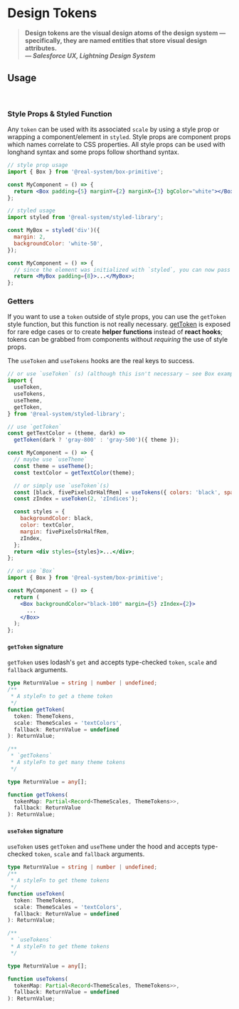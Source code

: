 

<Meta
  title="Real System/Theming/Design Tokens"
  parameters={makeMdxParameters()}
/>

# Design Tokens

> **Design tokens are the visual design atoms of the design system — specifically, they are named entities that store visual design attributes.<br/> _— Salesforce UX, Lightning Design System_**

## Usage

<br />

### Style Props & Styled Function

Any `token` can be used with its associated `scale` by using a style prop or wrapping a component/element in `styled`.
Style props are component props which names correlate to CSS properties. All style props can be used with longhand
syntax and some props follow shorthand syntax.

```jsx
// style prop usage
import { Box } from '@real-system/box-primitive';

const MyComponent = () => {
  return <Box padding={5} marginY={2} marginX={3} bgColor="white"></Box>;
};

// styled usage
import styled from '@real-system/styled-library';

const MyBox = styled('div')({
  margin: 2,
  backgroundColor: 'white-50',
});

const MyComponent = () => {
  // since the element was initialized with `styled`, you can now pass style props
  return <MyBox padding={8}>...</MyBox>;
};
```

### Getters

If you want to use a `token` outside of style props, you can use the `getToken` style function, but this function is not really necessary.
[getToken](#gettoken) is exposed for rare edge cases or to create **helper functions** instead of **react hooks**; tokens can be grabbed from components without _requiring_ the use of style props.

The `useToken` and `useTokens` hooks are the real keys to success.

```jsx
// or use `useToken` (s) (although this isn't necessary — see Box example)
import {
  useToken,
  useTokens,
  useTheme,
  getToken,
} from '@real-system/styled-library';

// use `getToken`
const getTextColor = (theme, dark) =>
  getToken(dark ? 'gray-800' : 'gray-500')({ theme });

const MyComponent = () => {
  // maybe use `useTheme`
  const theme = useTheme();
  const textColor = getTextColor(theme);

  // or simply use `useToken`(s)
  const [black, fivePixelsOrHalfRem] = useTokens({ colors: 'black', space: 5 });
  const zIndex = useToken(2, 'zIndices');

  const styles = {
    backgroundColor: black,
    color: textColor,
    margin: fivePixelsOrHalfRem,
    zIndex,
  };
  return <div styles={styles}>...</div>;
};

// or use `Box`
import { Box } from '@real-system/box-primitive';

const MyComponent = () => {
  return (
    <Box backgroundColor="black-100" margin={5} zIndex={2}>
      ...
    </Box>
  );
};
```

#### `getToken` signature

`getToken` uses lodash's `get` and accepts type-checked `token`, `scale` and `fallback` arguments.

```typescript
type ReturnValue = string | number | undefined;
/**
 * A styleFn to get a theme token
 */
function getToken(
  token: ThemeTokens,
  scale: ThemeScales = 'textColors',
  fallback: ReturnValue = undefined
): ReturnValue;

/**
 * `getTokens`
 * A styleFn to get many theme tokens
 */

type ReturnValue = any[];

function getTokens(
  tokenMap: Partial<Record<ThemeScales, ThemeTokens>>,
  fallback: ReturnValue
): ReturnValue;
```

#### `useToken` signature

`useToken` uses `getToken` and `useTheme` under the hood and accepts type-checked `token`, `scale` and `fallback` arguments.

```typescript
type ReturnValue = string | number | undefined;
/**
 * A styleFn to get theme tokens
 */
function useToken(
  token: ThemeTokens,
  scale: ThemeScales = 'textColors',
  fallback: ReturnValue = undefined
): ReturnValue;

/**
 * `useTokens`
 * A styleFn to get theme tokens
 */

type ReturnValue = any[];

function useTokens(
  tokenMap: Partial<Record<ThemeScales, ThemeTokens>>,
  fallback: ReturnValue = undefined
): ReturnValue;
```
